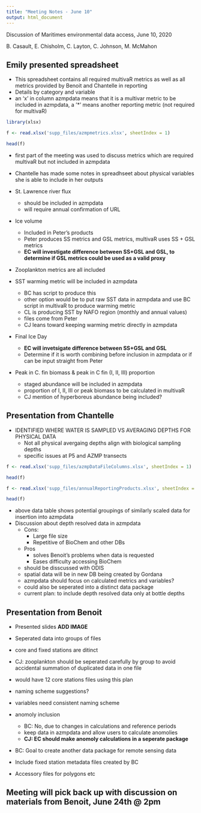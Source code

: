 ```yaml
---
title: "Meeting Notes - June 10"
output: html_document
---
```

Discussion of Maritimes environmental data access, June 10, 2020

B. Casault, E. Chisholm, C. Layton, C. Johnson, M. McMahon

## Emily presented spreadsheet
* This spreadsheet contains all required multivaR metrics as well as all metrics provided by Benoit and Chantelle in reporting
* Details by category and variable
* an 'x' in column azmpdata means that it is a multivar metric to be included in azmpdata, a '*' means another reporting metric (not required for multivaR)

```r
library(xlsx)

f <- read.xlsx('supp_files/azmpmetrics.xlsx', sheetIndex = 1)

head(f)
```


* first part of the meeting was used to discuss metrics which are required multivaR but not included in azmpdata
* Chantelle has made some notes in spreadhseet about physical variables she is able to include in her outputs

* St. Lawrence river flux
  * should be included in azmpdata
  * will require annual confirmation of URL
  

* Ice volume
  * Included in Peter's products
  * Peter produces SS metrics and GSL metrics, multivaR uses SS + GSL metrics
  * __EC will investigate difference between SS+GSL and GSL, to determine if GSL metrics could be used as a valid proxy__

* Zooplankton metrics are all included

* SST warming metric will be included in azmpdata
  * BC has script to produce this
  * other option would be to put raw SST data in azmpdata and use BC script in multivaR to produce warming metric
  * CL is producing SST by NAFO region (monthly and annual values)
  * files come from Peter
  * CJ leans toward keeping warming metric directly in azmpdata
  
* Final Ice Day
  * __EC will invetsigate difference between SS+GSL and GSL__
  * Determine if it is worth combining before inclusion in azmpdata or if can be input straight from Peter
  
* Peak in C. fin biomass & peak in C fin (I, II, III) proportion
  * staged abundance will be included in azmpdata
  * proportion of I, II, III or peak biomass to be calculated in multivaR
  * CJ mention of hyperboreus abundance being included?
  
  
## Presentation from Chantelle 


* IDENTIFIED WHERE WATER IS SAMPLED VS AVERAGING DEPTHS FOR PHYSICAL DATA
  * Not all physical avergaing depths align with biological sampling depths
  * specific issues at P5 and AZMP transects
  
  
```r


f <- read.xlsx('supp_files/azmpDataFileColumns.xlsx', sheetIndex = 1)

head(f)

```


```r


f <- read.xlsx('supp_files/annualReportingProducts.xlsx', sheetIndex = 1)

head(f)
```
* above data table shows potential groupings of similarly scaled data for insertion into azmpdata
* Discussion about depth resolved data in azmpdata
  * Cons:
    * Large file size
    * Repetitive of BioChem and other DBs
  * Pros
    * solves Benoit's problems when data is requested
    * Eases difficulty accessing BioChem
  * should be disscussed with ODIS
  * spatial data will be in new DB being created by Gordana
  * azmpdata should focus on calculated metrics and variables?
  * could also be seperated into a distinct data package
  * current plan: to include depth resolved data only at bottle depths
  

## Presentation from Benoit


* Presented slides
__ADD IMAGE__



* Seperated data into groups of files
* core and fixed stations are ditinct
* CJ: zooplankton should be seperated carefully by group to avoid accidental summation of duplicated data in one file
* would have 12 core stations files using this plan
* naming scheme suggestions?
* variables need consistent naming scheme
* anomoly inclusion
  * BC: No, due to changes in calculations and reference periods
  * keep data in azmpdata and allow users to calculate anomolies
  * __CJ: EC should make anomoly calculations in a seperate package__
* BC: Goal to create another data package for remote sensing data
* Include fixed station metadata files created by BC
* Accessory files for polygons etc

## Meeting will pick back up with discussion on materials from Benoit, June 24th @ 2pm




